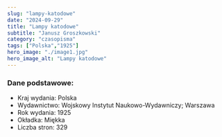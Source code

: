 ```yaml
---
slug: "lampy-katodowe"
date: "2024-09-29"
title: "Lampy katodowe"
subtitle: "Janusz Groszkowski"
category: "czasopisma"
tags: ["Polska","1925"]
hero_image: "./image1.jpg"
hero_image_alt: "Lampy katodowe"
---
```


### Dane podstawowe:

- Kraj wydania: Polska
- Wydawnictwo: Wojskowy Instytut Naukowo-Wydawniczy; Warszawa
- Rok wydania: 1925
- Okładka: Miękka
- Liczba stron: 329

